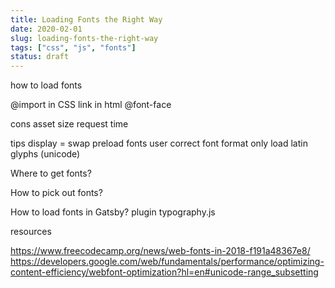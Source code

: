 ```yaml
---
title: Loading Fonts the Right Way
date: 2020-02-01
slug: loading-fonts-the-right-way
tags: ["css", "js", "fonts"]
status: draft
---
```


how to load fonts

@import in CSS
link in html
@font-face

cons
asset size
request time

tips
display = swap
preload fonts
user correct font format
only load latin glyphs (unicode)

Where to get fonts?

How to pick out fonts?

How to load fonts in Gatsby?
plugin
typography.js

resources

https://www.freecodecamp.org/news/web-fonts-in-2018-f191a48367e8/
https://developers.google.com/web/fundamentals/performance/optimizing-content-efficiency/webfont-optimization?hl=en#unicode-range_subsetting
